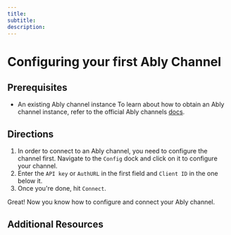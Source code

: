 ```yaml
--- 
title: 
subtitle: 
description: 
---
```


# Configuring your first Ably Channel

## Prerequisites 

- An existing Ably channel instance 
To learn about how to obtain an Ably channel instance, refer to the official Ably channels [docs](https://www.ably.io/documentation/realtime/channels). 

## Directions

1. In order to connect to an Ably channel, you need to configure the channel first. Navigate to the `Config` dock and click on it to configure your channel. 
2. Enter the `API key` or `AuthURL` in the first field and `Client ID` in the one below it.
3. Once you're done, hit `Connect`. 

Great! Now you know how to configure and connect your Ably channel. 

## Additional Resources 
